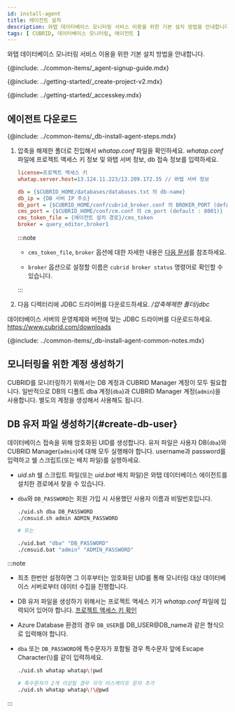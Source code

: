 ```yaml
---
id: install-agent
title: 에이전트 설치
description: 와탭 데이터베이스 모니터링 서비스 이용을 위한 기본 설치 방법을 안내합니다.
tags: [ CUBRID, 데이터베이스 모니터링, 에이전트 ]
---
```



와탭 데이터베이스 모니터링 서비스 이용을 위한 기본 설치 방법을 안내합니다.

{@include: ../common-items/_agent-signup-guide.mdx}  

<Youtube ko='RhU3f3d7k1A' en='wQbXDKNdDfA' ja='wQbXDKNdDfA' />

{@include: ../getting-started/_create-project-v2.mdx} 

{@include: ../getting-started/_accesskey.mdx} 

## 에이전트 다운로드

{@include: ../common-items/_db-install-agent-steps.mdx}  

1. 압축을 해제한 폴더로 진입해서 *whatap.conf* 파일을 확인하세요. *whatap.conf* 파일에 프로젝트 액세스 키 정보 및 와탭 서버 정보, db 접속 정보를 입력하세요.

    ```ini title='whatap.conf'
    license=프로젝트 액세스 키
    whatap.server.host=13.124.11.223/13.209.172.35 // 와탭 서버 정보

    db = {$CUBRID_HOME/databases/databases.txt 의 db-name}
    db_ip = {DB 서버 IP 주소}
    db_port = {$CUBRID_HOME/conf/cubrid_broker.conf 의 BROKER_PORT (default : 33000)}
    cms_port = {$CUBRID_HOME/conf/cm.conf 의 cm_port (default : 8001)}
    cms_token_file = {에이전트 설치 경로}/cms_token
    broker = query_editor,broker1
    ```

    :::note

    * `cms_token_file`, `broker` 옵션에 대한 자세한 내용은 [다음 문서](agent-dbx-settings#cubrid)를 참조하세요.

    * `broker` 옵션으로 설정할 이름은 `cubrid broker status` 명령어로 확인할 수 있습니다.

    :::

1. 다음 디렉터리에 JDBC 드라이버를 다운로드하세요. */압축해제한 폴더/jdbc*

  데이터베이스 서버의 운영체제와 버전에 맞는 JDBC 드라이버를 다운로드하세요. https://www.cubrid.com/downloads

<!-- 공통 Notes-->
{@include: ../common-items/_db-install-agent-common-notes.mdx}


## 모니터링을 위한 계정 생성하기

CUBRID를 모니터링하기 위해서는 DB 계정과 CUBRID Manager 계정이 모두 필요합니다. 일반적으로 DB의 디폴트 dba 계정(`dba`)과 CUBRID Manager 계정(`admin`)을 사용합니다. 별도의 계정을 생성해서 사용해도 됩니다.

## DB 유저 파일 생성하기{#create-db-user}

데이터베이스 접속을 위해 암호화된 UID를 생성합니다. 유저 파일은 사용자 DB(`dba`)와 CUBRID Manager(`admin`)에 대해 모두 실행해야 합니다. username과 password를 입력하고 쉘 스크립트(또는 배치 파일)를 실행하세요. 

* *uid.sh* 쉘 스크립트 파일(또는 *uid.bat* 배치 파일)은 와탭 데이터베이스 에이전트를 설치한 경로에서 찾을 수 있습니다.

* `dba`와 `DB_PASSWORD`는 회원 가입 시 사용했던 사용자 이름과 비밀번호입니다.

  ```bash title='uid.sh | uid.bat'
  ./uid.sh dba DB_PASSWORD
  ./cmsuid.sh admin ADMIN_PASSWORD

  # 또는

  ./uid.bat "dba" "DB_PASSWORD"
  ./cmsuid.bat "admin" "ADMIN_PASSWORD"
  ```

:::note

* 최초 한번만 설정하면 그 이후부터는 암호화된 UID를 통해 모니터링 대상 데이터베이스 서버로부터 데이터 수집을 진행합니다.
* DB 유저 파일을 생성하기 위해서는 프로젝트 액세스 키가 *whatap.conf* 파일에 입력되어 있어야 합니다. [프로젝트 액세스 키 확인](#check-accesskey)
* Azure Database 환경의 경우 `DB_USER`를 DB_USER@DB_name과 같은 형식으로 입력해야 합니다.
* `dba` 또는 `DB_PASSWORD`에 특수문자가 포함될 경우 특수문자 앞에 Escape Character(\\)를 같이 입력하세요.

  ```bash title='Example'
  ./uid.sh whatap whatap\!pwd
  
  # 특수문자가 2개 이상일 경우 각각 이스케이프 문자 추가
  ./uid.sh whatap whatap\!\@pwd
  ```

:::
